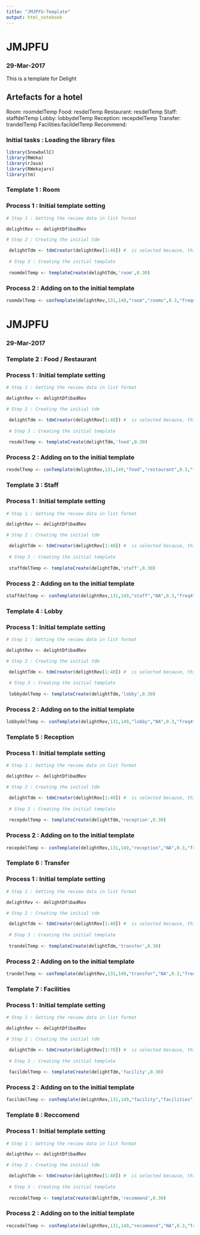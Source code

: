 ```yaml
---
title: "JMJPFU-Template"
output: html_notebook
---
```


# JMJPFU
### 29-Mar-2017

This is a template for Delight


## Artefacts for a hotel

Room: roomdelTemp
Food: resdelTemp
Restaurant: resdelTemp
Staff: staffdelTemp
Lobby: lobbydelTemp 
Reception: recepdelTemp
Transfer: trandelTemp
Facilities:facildelTemp
Recommend: 

### Initial tasks : Loading the library files

```r
library(SnowballC)
library(RWeka)
library(rJava)
library(RWekajars)
library(tm)

```


### Template 1 : Room

### Process 1 : Initial template setting

```r

# Step 1 : Getting the review data in list format

delightRev <- delightDf$badRev

# Step 2 : Creating the initial tdm

 delightTdm <- tdmCreator(delightRev[1:40]) #  is selected because, this was the first list which had some words associated with staff
 
 # Step 3 : Creating the initial template
 
 roomdelTemp <- templateCreate(delightTdm,'room',0.30)


```

### Process 2 : Adding on to the initial template


```r

roomdelTemp <- conTemplate(delightRev,131,149,"room","rooms",0.3,"freq4",roomdelTemp)


```


# JMJPFU
### 29-Mar-2017 

### Template 2 : Food / Restaurant

### Process 1 : Initial template setting

```r

# Step 1 : Getting the review data in list format

delightRev <- delightDf$badRev

# Step 2 : Creating the initial tdm

 delightTdm <- tdmCreator(delightRev[1:40]) #  is selected because, this was the first list which had some words associated with staff
 
 # Step 3 : Creating the initial template
 
 resdelTemp <- templateCreate(delightTdm,'food',0.30)


```

### Process 2 : Adding on to the initial template


```r

resdelTemp <- conTemplate(delightRev,131,149,"food","restaurant",0.3,"freq4",resdelTemp)


```


### Template 3 : Staff

### Process 1 : Initial template setting

```r

# Step 1 : Getting the review data in list format

delightRev <- delightDf$badRev

# Step 2 : Creating the initial tdm

 delightTdm <- tdmCreator(delightRev[1:40]) #  is selected because, this was the first list which had some words associated with staff
 
 # Step 3 : Creating the initial template
 
 staffdelTemp <- templateCreate(delightTdm,'staff',0.30)


```

### Process 2 : Adding on to the initial template


```r

staffdelTemp <- conTemplate(delightRev,131,149,"staff","NA",0.3,"freq4",staffdelTemp)


```


### Template 4 : Lobby

### Process 1 : Initial template setting

```r

# Step 1 : Getting the review data in list format

delightRev <- delightDf$badRev

# Step 2 : Creating the initial tdm

 delightTdm <- tdmCreator(delightRev[1:40]) #  is selected because, this was the first list which had some words associated with staff
 
 # Step 3 : Creating the initial template
 
 lobbydelTemp <- templateCreate(delightTdm,'lobby',0.30)


```

### Process 2 : Adding on to the initial template


```r

lobbydelTemp <- conTemplate(delightRev,131,149,"lobby","NA",0.3,"freq4",lobbydelTemp)


```

### Template 5 : Reception

### Process 1 : Initial template setting

```r

# Step 1 : Getting the review data in list format

delightRev <- delightDf$badRev

# Step 2 : Creating the initial tdm

 delightTdm <- tdmCreator(delightRev[1:40]) #  is selected because, this was the first list which had some words associated with staff
 
 # Step 3 : Creating the initial template
 
 recepdelTemp <- templateCreate(delightTdm,'reception',0.30)


```

### Process 2 : Adding on to the initial template


```r

recepdelTemp <- conTemplate(delightRev,131,149,"reception","NA",0.3,"freq4",recepdelTemp)


```


### Template 6 : Transfer

### Process 1 : Initial template setting

```r

# Step 1 : Getting the review data in list format

delightRev <- delightDf$badRev

# Step 2 : Creating the initial tdm

 delightTdm <- tdmCreator(delightRev[1:40]) #  is selected because, this was the first list which had some words associated with staff
 
 # Step 3 : Creating the initial template
 
 trandelTemp <- templateCreate(delightTdm,'transfer',0.30)


```

### Process 2 : Adding on to the initial template


```r

trandelTemp <- conTemplate(delightRev,131,149,"transfer","NA",0.3,"freq4",trandelTemp)

```


### Template 7 : Facilities

### Process 1 : Initial template setting

```r

# Step 1 : Getting the review data in list format

delightRev <- delightDf$badRev

# Step 2 : Creating the initial tdm

 delightTdm <- tdmCreator(delightRev[1:70]) #  is selected because, this was the first list which had some words associated with staff
 
 # Step 3 : Creating the initial template
 
 facildelTemp <- templateCreate(delightTdm,'facility',0.30)

```

### Process 2 : Adding on to the initial template


```r

facildelTemp <- conTemplate(delightRev,131,149,"facility","facilities",0.3,"freq3",facildelTemp)

```



### Template 8 : Reccomend

### Process 1 : Initial template setting

```r

# Step 1 : Getting the review data in list format

delightRev <- delightDf$badRev

# Step 2 : Creating the initial tdm

 delightTdm <- tdmCreator(delightRev[1:40]) #  is selected because, this was the first list which had some words associated with staff
 
 # Step 3 : Creating the initial template
 
 reccodelTemp <- templateCreate(delightTdm,'recommend',0.30)

```

### Process 2 : Adding on to the initial template


```r

reccodelTemp <- conTemplate(delightRev,131,149,"recommend","NA",0.3,"freq4",reccodelTemp)

```



